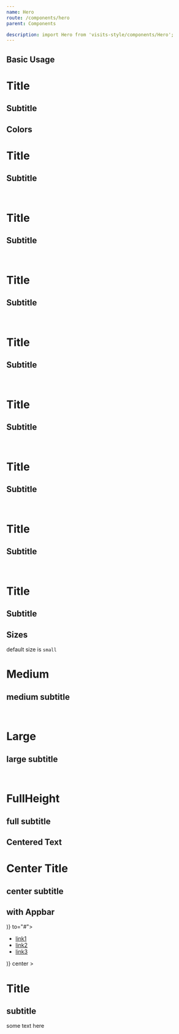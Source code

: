 ```yaml
---
name: Hero
route: /components/hero
parent: Components

description: import Hero from 'visits-style/components/Hero';
---
```



## Basic Usage

<Playground>
  <Hero>
    <h1>Title</h1>
    <h2>Subtitle</h2>
  </Hero>
</Playground>

## Colors

<Playground>
  <Hero color="primary">
    <h1>Title</h1>
    <h2>Subtitle</h2>
  </Hero>
  <br />
  <Hero color="link">
    <h1>Title</h1>
    <h2>Subtitle</h2>
  </Hero>
  <br />
  <Hero color="info">
    <h1>Title</h1>
    <h2>Subtitle</h2>
  </Hero>
  <br />
  <Hero color="success">
    <h1>Title</h1>
    <h2>Subtitle</h2>
  </Hero>
  <br />
  <Hero color="warning">
    <h1>Title</h1>
    <h2>Subtitle</h2>
  </Hero>
  <br />
  <Hero color="danger">
    <h1>Title</h1>
    <h2>Subtitle</h2>
  </Hero>
  <br />
  <Hero color="light">
    <h1>Title</h1>
    <h2>Subtitle</h2>
  </Hero>
  <br />
  <Hero color="dark">
    <h1>Title</h1>
    <h2>Subtitle</h2>
  </Hero>
</Playground>

## Sizes

default size is `small`

<Playground>
  <Hero size="medium" color="primary">
    <h1>Medium</h1>
    <h2>medium subtitle</h2>
  </Hero>
  <br />
  <Hero size="large" color="primary">
    <h1>Large</h1>
    <h2>large subtitle</h2>
  </Hero>
  <br />
  <Hero size="full" color="primary">
    <h1>FullHeight</h1>
    <h2>full subtitle</h2>
  </Hero>
</Playground>

## Centered Text
<Playground>
  <Hero color="light" center>
    <h1>Center Title</h1>
    <h2>center subtitle</h2>
  </Hero>
</Playground>

## with Appbar
<Playground>
  <Hero
    color="dark"
    header={(
      <AppBar brand={(<Logo />)} to="#">
        <ul>
          <li><a href="#">link1</a></li>
          <li><a href="#">link2</a></li>
          <li><a href="#">link3</a></li>
        </ul>
      </AppBar>
    )}
    center
  >
    <h1>Title</h1>
    <h2>subtitle</h2>
    <p>some text here</p>
  </Hero>
</Playground>
